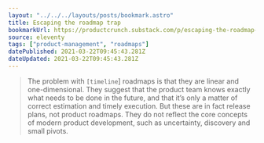 ```yaml
---
layout: "../../../layouts/posts/bookmark.astro"
title: Escaping the roadmap trap
bookmarkUrl: https://productcrunch.substack.com/p/escaping-the-roadmap-trap
source: eleventy
tags: ["product-management", "roadmaps"]
datePublished: 2021-03-22T09:45:43.281Z
dateUpdated: 2021-03-22T09:45:43.281Z
---
```


> The problem with `[timeline`] roadmaps is that they are linear and one-dimensional. They suggest that the product team knows exactly what needs to be done in the future, and that it’s only a matter of correct estimation and timely execution. But these are in fact release plans, not product roadmaps. They do not reflect the core concepts of modern product development, such as uncertainty, discovery and small pivots.
